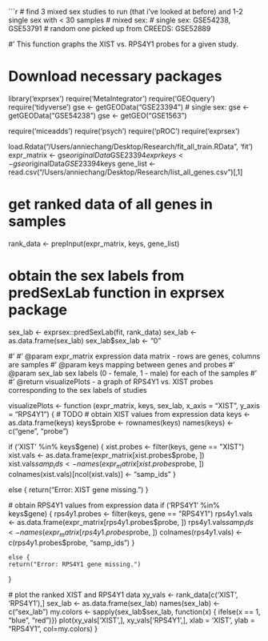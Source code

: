 ```r
# find 3 mixed sex studies to run (that i've looked at before) and 1-2 single sex with < 30 samples
# mixed sex: 
# single sex: GSE54238, GSE53791
# random one picked up from CREEDS: GSE52889

#' This function graphs the XIST vs. RPS4Y1 probes for a given study.

# Download necessary packages
library('exprsex')
require('MetaIntegrator')
require('GEOquery')
require('tidyverse')
gse <- getGEOData("GSE23394")
# single sex: gse <- getGEOData("GSE54238")
gse <- getGEO("GSE1563")

require('miceadds')
require('psych')
require('pROC')
require('exprsex')

load.Rdata("/Users/anniechang/Desktop/Research/fit_all_train.RData", 'fit')
expr_matrix <- gse$originalData$GSE23394$expr
keys <- gse$originalData$GSE23394$keys
gene_list <- read.csv("/Users/anniechang/Desktop/Research/list_all_genes.csv")[,1]

# get ranked data of all genes in samples
rank_data <- prepInput(expr_matrix, keys, gene_list)

# obtain the sex labels from predSexLab function in exprsex package
sex_lab <- exprsex::predSexLab(fit, rank_data)
sex_lab <- as.data.frame(sex_lab)
sex_lab$sex_lab <- "0"

#'
#' @param expr_matrix expression data matrix - rows are genes, columns are samples
#' @param keys mapping between genes and probes
#' @param sex_lab sex labels (0 - female, 1 - male) for each of the samples
#'
#' @return visualizePlots - a graph of RPS4Y1 vs. XIST probes corresponding to the sex labels of studies 

visualizePlots <- function (expr_matrix, keys, sex_lab, x_axis = "XIST", y_axis = "RPS4Y1") {
  # TODO
  #   obtain XIST values from expression data
  keys <- as.data.frame(keys)
  keys$probe <- rownames(keys)
  names(keys) <- c("gene", "probe")

  if ('XIST' %in% keys$gene) {
    xist.probes <- filter(keys, gene == "XIST")
    xist.vals <- as.data.frame(expr_matrix[xist.probes$probe, ])
    xist.vals$samp_ids <- names(expr_matrix[xist.probes$probe, ])
    colnames(xist.vals)[ncol(xist.vals)] <- "samp_ids"
  }
  
  else {
    return("Error: XIST gene missing.")
  }
  
  #   obtain RPS4Y1 values from expression data
  if ('RPS4Y1' %in% keys$gene) {
    rps4y1.probes <- filter(keys, gene == "RPS4Y1")
    rps4y1.vals <- as.data.frame(expr_matrix[rps4y1.probes$probe, ])
    rps4y1.vals$samp_ids <- names(expr_matrix[rps4y1.probes$probe, ])
    colnames(rps4y1.vals) <- c(rps4y1.probes$probe, "samp_ids")
  }
  
    else {
    return("Error: RPS4Y1 gene missing.")
  }
  
  #   plot the ranked XIST and RPS4Y1 data
  xy_vals <- rank_data[c('XIST', 'RPS4Y1'),]
  sex_lab <- as.data.frame(sex_lab)
  names(sex_lab) <- c("sex_lab")
  my.colors <- sapply(sex_lab$sex_lab, function(x) { ifelse(x == 1, "blue", "red")})
  plot(xy_vals['XIST',], xy_vals['RPS4Y1',], xlab = 'XIST', ylab = "RPS4Y1", col=my.colors)
}
